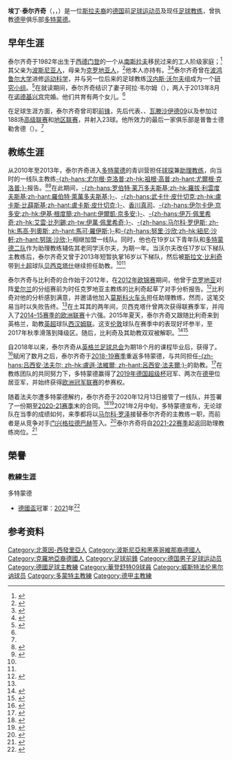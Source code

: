 {{noteTA|G1=football|G2=uefa|G3=德甲
|T=zh-hans:埃丁·泰尔齐奇;zh-hk:伊甸·泰錫;zh-hant:埃丁·泰爾齊奇;
|1=zh-hans:埃丁;zh-hk:伊甸;zh-hant:埃丁;
|2=zh-hans:泰尔齐奇;zh-hk:泰錫;zh-hant:泰爾齊奇;
|3=zh-hans:汉内斯·沃尔夫;zh-hant:漢內斯·沃爾夫;zh-hk:漢尼斯·禾夫
|4=zh-hans:沃尔夫;zh-hant:沃爾夫;zh-hk:禾夫
|5=zh-hans:比利奇;zh-hk:比歷;zh-hant:比利奇;
|6=zh-hans:法夫尔; zh-hk:法維爾; zh-hant:法夫爾;
|7=zh-hans:马尔科·罗泽; zh-hk:馬高路斯; zh-hant:馬爾科·羅澤;
}}
{{Infobox football biography
| name = 埃丁·泰尔齐奇<br>''Edin Terzić''
| fullname  = {{lang|bs|Edin Terzić}}
| image = Edin Terzic.JPG
| image_size = 220px
| caption = 
| birth_date = {{birth date and age|1982|10|30|df=y}}<ref name=Birthday>{{cite news|title=Edin Terzic'in Doğum Günü Kutlandı|url=http://www.milliyet.com.tr/edin-terzic-in-dogum-gunu-kutlandi-besiktas-1962407-skorerhaber/|publisher=Milliyet|date=30 October 2014|access-date=12 February 2019|archive-url=https://archive.today/20190212182125/http://www.milliyet.com.tr/edin-terzic-in-dogum-gunu-kutlandi-besiktas-1962407-skorerhaber/|archive-date=12 February 2019}}</ref>
| birth_place = {{BRD}}[[门登|门登]]
| height = {{height|m=1.84}}
| position = [[前锋_(足球)|前锋]]
| currentclub =
| collegegoals1 = 
| years1 = 2003–2004
| clubs1 = {{ld|奥斯特里希-伊瑟隆体育之友|Sportfreunde Oestrich-Iserlohn|伊瑟隆}}
| caps1 = 
| goals1 = 
| years2 = 2004–2006
| clubs2 = {{ld|威斯特法伦黑尔讷|Westfalia Herne}}
| caps2 = 
| goals2 = 
| years3 = 2006–2007
| clubs3 = [[瓦滕沙伊德09|瓦滕沙伊德09]]<ref name="Playing Stats">{{cite news|title=Edin Terzić >> Vereinspiele|url=https://www.weltfussball.de/spieler_profil/edin-terzic/2/|publisher=weltfussball.de|access-date=12 February 2019|archive-url=https://archive.today/20190212185247/https://www.weltfussball.de/spieler_profil/edin-terzic/2/|archive-date=12 February 2019}}</ref>
| caps3 = 33
| goals3 = 2
| years4 = 2007–2008
| clubs4 = {{ld|威斯特法伦黑尔讷|Westfalia Herne}}<ref name="Playing Stats"/>
| caps4 = 34
| goals4 = 8
| years5 = 2008–2010
| clubs5 = {{ld|克洛彭堡足球俱乐部|BV Cloppenburg|克洛彭堡}}<ref name="Playing Stats"/>
| caps5 = 31
| goals5 = 7
| manageryears1 = 2018–
| managerclubs1 = [[普鲁士多特蒙德|多特蒙德]]（助理教练）
| manageryears2 = 2020–2021
| managerclubs2 = [[普鲁士多特蒙德|多特蒙德]]（[[看守領隊|代理主教练]]）
}}
'''埃丁·泰尔齐奇'''（{{lang-bs|'''Edin Terzić'''}}，{{IPA-sh|êdiːn těrziːtɕ|pron}}，{{bd|1982年|10月30日|catIdx=Terzić, Edin}}）是一位[[斯拉夫人|斯拉夫裔]]的[[德国|德国]]前[[足球员|足球运动员]]及现任[[足球教练|足球教练]]，曾执教[[德国足球甲级联赛|德甲]]俱乐部[[普鲁士多特蒙德|多特蒙德]]。

== 早年生涯 ==
泰尔齐奇于1982年出生于[[西德|西德]][[门登|门登]]的一个从[[南斯拉夫|南斯拉夫]]移民过来的工人阶级家庭；<ref name="FourFourTwofeature2">{{cite news|author=Demirci, Anıl|date=20 February 2014|title=Kulübedeki sarı çocuk: Edin Terzic|publisher=[[442_(雜誌)|Four Four Two]]|url=https://fourfourtwo.com.tr/kulubedeki-sari-cocuk-edin-terzic/|access-date=12 February 2019|archive-url=https://archive.today/20190212183224/https://fourfourtwo.com.tr/kulubedeki-sari-cocuk-edin-terzic/|archive-date=12 February 2019}}</ref>其父亲为[[波士尼亞人|波斯尼亚人]]，母亲为[[克罗地亚人|克罗地亚人]]，<ref>{{Cite web|last=Raack|first=Alex|date=2014-12-18|title=Locker vom Rocker - Begegnung mit Slaven Bilic|url=https://11freunde.de/artikel/locker-vom-rocker/487804|access-date=2020-12-14|website=[[11朋友|11 Freunde]]|archive-date=2020-12-16|archive-url=https://web.archive.org/web/20201216010127/https://11freunde.de/artikel/locker-vom-rocker/487804|dead-url=no}}</ref>他本人亦持有{{le|克罗地亚国籍法|Croatian nationality law|克罗地亚国籍}}。<ref>{{Cite web|title=Edin Terzic|url=http://www.bvb.de/ger/Mannschaften/Profis/Edin-Terzic/|access-date=2020-12-13|website=[[普鲁士多特蒙德|Borussia Dortmund]]|archive-date=2021-01-13|archive-url=https://web.archive.org/web/20210113152537/https://www.bvb.de/ger/Mannschaften/Profis/Edin-Terzic/|dead-url=no}}</ref><ref>{{Cite web|last=Do. G.|date=2020-12-14|title=Tko je njemačko-hrvatski trener koji je preuzeo Borussiju? Radio je s Bilićem i Kloppom, a zna se i tko će ga zamijeniti|url=https://gol.dnevnik.hr/clanak/rubrika/nogomet/tko-je-edin-terzic-njemacko-hrvatski-trener-koji-je-preuzeo-borussiju---632171.html|access-date=2020-12-14|website=Gol.hr|archive-date=2020-12-14|archive-url=https://web.archive.org/web/20201214160544/https://gol.dnevnik.hr/clanak/rubrika/nogomet/tko-je-edin-terzic-njemacko-hrvatski-trener-koji-je-preuzeo-borussiju---632171.html|dead-url=no}}</ref>泰尔齐奇曾在[[波鸿鲁尔大学|波鸿鲁尔大学]]进修[[运动科学|运动科学]]，并与另一位后来的足球教练[[汉内斯·沃尔夫_(足球教练)|汉内斯·沃尔夫]]组成为一个[[研究小组|研究小组]]。<ref name="wa">{{cite web|url=https://www.wa.de/sport/borussia-dortmund/edin-terzic-bvb-privat-trainer-borussia-dortmund-schwiegervater-bergkamen-ruenthe-ehefrau-kora-woelm-90131095.html |title=''Edin Terzic privat - Schwiegervater erzählt: So tickt der neue Trainer des BVB''|work=wa.de|accessdate=2020-12-14}}</ref>在就读期间，泰尔齐奇结识了妻子珂拉·韦尔姆（{{lang|de|Kora Wölm}}），两人于2013年8月在[[诺德基兴宫|诺德基兴宫]]完婚。他们共育有两个女儿。<ref name="wa" />

在足球生涯方面，泰尔齐奇曾司职[[前锋_(足球)|前锋]]，先后代表{{ld|奥斯特里希-伊瑟隆体育之友|Sportfreunde Oestrich-Iserlohn}}、{{ld|威斯特法伦黑尔讷|Westfalia Herne}}、[[瓦滕沙伊德09|瓦滕沙伊德09]]以及{{ld|克洛彭堡足球俱乐部|BV Cloppenburg|克洛彭堡}}参加过188场[[德國足球高級聯賽|高级联赛]]和[[德国足球地区联赛|地区联赛]]，并射入23球。他所效力的最后一家俱乐部是普鲁士德勒舍德（{{lang|de|''Borussia Dröschede''}}）。<ref name="FourFourTwofeature2" />

== 教练生涯 ==
从2010年至2013年，泰尔齐奇进入[[普鲁士多特蒙德|多特蒙德]]的青训营担任[[球探_(足球)|球探]]兼[[助理教练|助理教练]]，向当时的一线队主教练[[尤尔根·克洛普|-{zh-hans:尤尔根·克洛普;zh-hk:祖根·高普;zh-hant:尤爾根·克洛普;}-]]报告。<ref name=BVBscout>{{cite news|title=BVB-Co-Trainer Edin Terzic: Dieser Mann ersetzt den erkrankten Lucien Favre gegen Hoffenheim|url=https://www.goal.com/de/meldungen/bvb-co-trainer-edin-terzic-lucien-favre-krank-hoffenheim/z9glckkwv14i15cc4gw0u87fm|publisher=goal.com|date=9 February 2019|access-date=12 February 2019|archive-url=https://archive.today/20190212180856/https://www.goal.com/de/meldungen/bvb-co-trainer-edin-terzic-lucien-favre-krank-hoffenheim/z9glckkwv14i15cc4gw0u87fm|archive-date=12 February 2019}}</ref><ref name=BVBscout2>{{cite news|author=Özdem, Övünç|title=Beşiktaş'ta Dortmund Modeli|url=http://www.milliyet.com.tr/besiktas-ta-dortmund-modeli-besiktas-1741120-skorerhaber/|agency=Demirören News Agency|publisher=Milliyet|date=20 February 2014|access-date=12 February 2019|archive-url=https://archive.today/20190212191954/http://www.milliyet.com.tr/besiktas-ta-dortmund-modeli-besiktas-1741120-skorerhaber/|archive-date=12 February 2019}}</ref>在此期间，[[罗伯特·莱万多夫斯基|-{zh-hans:罗伯特·莱万多夫斯基;zh-hk:羅拔·利雲度夫斯基;zh-hant:羅伯特·萊萬多夫斯基;}-]]、[[盧卡斯·皮什切克|-{zh-hans:武卡什·皮什切克;zh-hk:盧卡斯·比薛斯基;zh-hant:盧卡斯·皮什切克;}-]]、[[香川真司|香川真司]]、[[伊尔卡伊·京多安|-{zh-hans:伊尔卡伊·京多安;zh-hk:伊基·根度簡;zh-hant:伊爾凱·京多安;}-]]、[[伊萬·佩里希奇|-{zh-hans:伊万·佩里希奇;zh-hk:艾雲·比列錫;zh-tw:伊萬·佩里希奇;}-]]、[[馬爾科·羅伊斯|-{zh-hans:马尔科·罗伊斯; zh-hk:馬高·列奧斯; zh-hant:馬可·羅伊斯;}-]]和[[紐尼·沙軒|-{zh-hans:努里·沙欣;zh-hk:紐尼·沙軒;zh-hant:努瑞·沙欣;}-]]相继加盟一线队。同时，他也在19岁以下青年队和[[多特蒙德二队|多特蒙德二队]]作为助理教练辅佐其老同学沃尔夫，为期一年。当沃尔夫改任17岁以下梯队主教练后，泰尔齐奇又曾于2013年短暂执掌16岁以下梯队，然后被[[斯拉文·比利奇|斯拉文·比利奇]]带到[[土耳其足球超级联赛|土超]]球队[[贝西克塔什体操俱乐部|贝西克塔什]]继续担任助教。<ref name="wa" /><ref name="FourFourTwofeature"/> 

泰尔齐奇与比利奇的合作始于2012年，在[[2012年欧洲足球锦标赛C组|2012年欧锦赛]]期间，他曾于[[克罗地亚国家足球队|克罗地亚]]对阵[[爱尔兰国家足球队|爱尔兰]]的分组赛前为时任克罗地亚主教练的比利奇起草了对手分析报告。<ref name="FourFourTwofeature">{{cite news|author=Demirci, Anıl|date=20 February 2014|title=Kulübedeki sarı çocuk: Edin Terzic|publisher=[[442_(雜誌)|Four Four Two]]|url=https://fourfourtwo.com.tr/kulubedeki-sari-cocuk-edin-terzic/|access-date=12 February 2019|archive-url=https://archive.today/20190212183224/https://fourfourtwo.com.tr/kulubedeki-sari-cocuk-edin-terzic/|archive-date=12 February 2019}}</ref>比利奇对他的分析感到满意，并邀请他加入[[莫斯科火车头|莫斯科火车头]]担任助理教练，然而，这笔交易当时以失败告终。<ref name="FourFourTwofeature"/>在土耳其的两年间，贝西克塔什曾两次获得联赛季军，并闯入了[[2014–15年歐霸盃|2014–15赛季的欧洲联赛]]十六强。2015年夏天，泰尔齐奇又跟随比利奇来到英格兰，助教[[英超|英超]]球队[[西汉姆联足球俱乐部|西汉姆联]]。这支[[伦敦|伦敦]]球队在赛季中的表现好坏参半，至2017年秋季滑落到降级区。随后，比利奇及其助教双双被解职。<ref>{{cite web|url=https://www.bbc.com/sport/football/41702779|title=''Slaven Bilic: West Ham sack manager with David Moyes likely to replace him''|work=bbc.com|accessdate=14. Dezember 2020|archive-date=2020-11-09|archive-url=https://web.archive.org/web/20201109033228/https://www.bbc.com/sport/football/41702779|dead-url=no}}</ref><ref name="WHUTermination">{{cite news|title=West Ham sack manager Slaven Bilic|url=http://www.arabnews.com/node/1189186/sports|agency=[[法新社|AFP]]|publisher=arabnews.com|access-date=12 February 2019|archive-url=https://archive.today/20190212190108/http://www.arabnews.com/node/1189186/sports|archive-date=12 February 2019}}</ref>

自2018年以来，泰尔齐奇从[[英格兰足球总会|英格兰足球总会]]为期18个月的课程毕业后，获得了{{le|欧洲足联教练证书|UEFA Pro Licence}}。<ref name="UEFA Pro Licence">{{cite news|title=Pro Licence graduation sees Nicky Butt, David James and Nemanja Vidic complete course|url=http://www.thefa.com/news/2018/jun/27/pro-licence-graduation-27-6-18|publisher=[[英格兰足球总会|The Football Association]]|date=28 June 2018|access-date=12 February 2019|archive-url=https://archive.today/20190212175146/http://www.thefa.com/news/2018/jun/27/pro-licence-graduation-27-6-18|archive-date=12 February 2019}}</ref>赋闲了数月之后，泰尔齐奇于[[2018年至2019年德国足球甲级联赛|2018-19赛季]]重返多特蒙德，与{{ld|曼弗雷德·斯特费斯|Manfred Stefes}}共同担任[[吕西安·法夫尔|-{zh-hans:吕西安·法夫尔; zh-hk:盧遜·法維爾; zh-hant:呂西安·法夫爾;}-]]的助教。<ref>{{Cite web|date=2018-06-20|title=BVB wollte Wolf zum Favre-Assistenten machen|url=https://www.kicker.de/bvb-wollte-wolf-zum-favre-assistenten-machen-726015/artikel|access-date=2020-12-13|website=kicker|archive-date=2020-12-15|archive-url=https://web.archive.org/web/20201215220949/https://www.kicker.de/bvb-wollte-wolf-zum-favre-assistenten-machen-726015/artikel|dead-url=no}}</ref>在教练团队的共同努力下，多特蒙德赢得了[[2019年德国超级杯|2019年德国超级杯]]冠军、两次在[[德甲|德甲]]位居亚军，并始终获得[[欧洲冠军联赛|欧洲冠军联赛]]的参赛权。

随着法夫尔遭多特蒙德解约，泰尔齐奇于2020年12月13日接管了一线队，并签署了一份期至[[2020年至2021年德国足球甲级联赛|2020-21赛季]]末的合同。<ref>{{cite web|url=https://www.bvb.de/News/Uebersicht/Borussia-Dortmund-trennt-sich-von-Lucien-Favre|title=''Borussia Dortmund trennt sich von Lucien Favre''|work=bvb.de|date=2020-12-13|accessdate=2020-12-13|archive-date=2020-12-13|archive-url=https://web.archive.org/web/20201213141932/https://www.bvb.de/News/Uebersicht/Borussia-Dortmund-trennt-sich-von-Lucien-Favre|dead-url=no}}</ref><ref>{{cite web|url=https://www.zeit.de/news/2020-12/14/vertrag-mit-terzic-als-cheftrainer-zunaechst-bis-zum-sommer?utm_referrer=https%3A%2F%2Fwww.google.com%2F |title=''Vertrag mit Terzic als Cheftrainer „zunächst“ bis zum Sommer''|work=sueddeutsche.de|accessdate=2020-12-14}}</ref>2021年2月中旬，多特蒙德宣布，无论球队在当季的成绩如何，来季都将以[[马尔科·罗泽|马尔科·罗泽]]接替泰尔齐奇的主教练一职，而前者是从竞争对手[[普鲁士门兴格拉德巴赫|门兴格拉德巴赫]]签入。<ref>{{cite web|url=https://www.bvb.de/News/Uebersicht/Rose-gibt-BVB-Zusage|title=''Rose gibt BVB Zusage''|work=bvb.de|accessdate=2021-02-16|archive-date=2021-02-15|archive-url=https://web.archive.org/web/20210215152437/https://www.bvb.de/News/Uebersicht/Rose-gibt-BVB-Zusage|dead-url=no}}</ref>泰尔齐奇将自[[2021年至2022年德国足球甲级联赛|2021-22赛季]]起返回助理教练岗位。<ref>{{cite web|url=https://www.kicker.de/rose-kommt-und-was-macht-terzic-beim-bvb-arbeiten-797660/artikel|title=Rose kommt - und was macht Terzic? "Beim BVB arbeiten"|work=kicker.de|date=2021-02-17|accessdate=2021-02-18|archive-date=2021-02-18|archive-url=https://web.archive.org/web/20210218063454/https://www.kicker.de/rose-kommt-und-was-macht-terzic-beim-bvb-arbeiten-797660/artikel|dead-url=no}}</ref>

== 榮譽 ==
=== 教練生涯 ===
;{{flagicon|GER}} 多特蒙德
* [[德国足协杯|德國盃]]冠軍：[[2020年至2021年德国足协杯|2021]]年<ref>{{cite news|url=https://www.bundesliga.com/en/bundesliga/news/rb-leipzig-borussia-dortmund-live-dfb-cup-final-line-ups-stats-haaland-sancho-15791|title=Jadon Sancho and Erling Haaland help Borussia Dortmund overpower RB Leipzig to win DFB Cup|date=2021-05-14|work=Bundesliga|language=en|accessdate=2021-05-14|archive-date=2021-05-14|archive-url=https://web.archive.org/web/20210514055004/https://www.bundesliga.com/en/bundesliga/news/rb-leipzig-borussia-dortmund-live-dfb-cup-final-line-ups-stats-haaland-sancho-15791|dead-url=no}}</ref>

== 参考资料 ==
{{reflist}}

{{DEFAULTSORT:Terzic, Edin}}
[[Category:北萊因-西發里亞人|Category:北萊因-西發里亞人]]
[[Category:波斯尼亞和黑塞哥維那裔德國人|Category:波斯尼亞和黑塞哥維那裔德國人]]
[[Category:克羅地亞裔德國人|Category:克羅地亞裔德國人]]
[[Category:足球前鋒|Category:足球前鋒]]
[[Category:德国男子足球运动员|Category:德国男子足球运动员]]
[[Category:德國足球主教練|Category:德國足球主教練]]
[[Category:華登舒特09球員|Category:華登舒特09球員]]
[[Category:威斯特法伦黑尔讷球员|Category:威斯特法伦黑尔讷球员]]
[[Category:多蒙特主教練|Category:多蒙特主教練]]
[[Category:德甲主教練|Category:德甲主教練]]